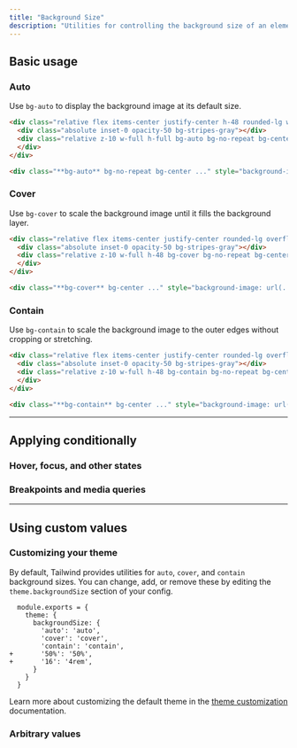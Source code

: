 ```yaml
---
title: "Background Size"
description: "Utilities for controlling the background size of an element's background image."
---
```




## Basic usage

### Auto

Use `bg-auto` to display the background image at its default size.

```html {{ example: true }}
<div class="relative flex items-center justify-center h-48 rounded-lg w-56 sm:w-96 mx-auto overflow-hidden">
  <div class="absolute inset-0 opacity-50 bg-stripes-gray"></div>
  <div class="relative z-10 w-full h-full bg-auto bg-no-repeat bg-center bg-[url(https://images.unsplash.com/photo-1554629947-334ff61d85dc?ixid=MnwxMjA3fDB8MHxwaG90by1wYWdlfHx8fGVufDB8fHx8&ixlib=rb-1.2.1&auto=format&fit=crop&w=128&h=160&q=80)]">
  </div>
</div>
```

```html
<div class="**bg-auto** bg-no-repeat bg-center ..." style="background-image: url(...)"></div>
```

### Cover

Use `bg-cover` to scale the background image until it fills the background layer.

```html {{ example: true }}
<div class="relative flex items-center justify-center rounded-lg overflow-hidden w-56 sm:w-96 mx-auto">
  <div class="absolute inset-0 opacity-50 bg-stripes-gray"></div>
  <div class="relative z-10 w-full h-48 bg-cover bg-no-repeat bg-center bg-[url(https://images.unsplash.com/photo-1554629947-334ff61d85dc?ixid=MnwxMjA3fDB8MHxwaG90by1wYWdlfHx8fGVufDB8fHx8&ixlib=rb-1.2.1&auto=format&fit=crop&w=512&h=640&q=80)]">
  </div>
</div>
```

```html
<div class="**bg-cover** bg-center ..." style="background-image: url(...)"></div>
```

### Contain

Use `bg-contain` to scale the background image to the outer edges without cropping or stretching.

```html {{ example: true }}
<div class="relative flex items-center justify-center rounded-lg overflow-hidden w-56 sm:w-96 mx-auto">
  <div class="absolute inset-0 opacity-50 bg-stripes-gray"></div>
  <div class="relative z-10 w-full h-48 bg-contain bg-no-repeat bg-center sm:bg-top bg-[url(https://images.unsplash.com/photo-1554629947-334ff61d85dc?ixid=MnwxMjA3fDB8MHxwaG90by1wYWdlfHx8fGVufDB8fHx8&ixlib=rb-1.2.1&auto=format&fit=crop&w=512&h=640&q=80)]">
  </div>
</div>
```

```html
<div class="**bg-contain** bg-center ..." style="background-image: url(...)"></div>
```

---

## <Heading ignore>Applying conditionally</Heading>

### <Heading ignore>Hover, focus, and other states</Heading>

<HoverFocusAndOtherStates defaultClass="bg-auto" featuredClass="bg-contain" />

### <Heading ignore>Breakpoints and media queries</Heading>

<BreakpointsAndMediaQueries defaultClass="bg-auto" featuredClass="bg-contain" />

---

## Using custom values

### Customizing your theme

By default, Tailwind provides utilities for `auto`, `cover`, and `contain` background sizes. You can change, add, or remove these by editing the `theme.backgroundSize` section of your config.

```diff-js {{ filename: 'tailwind.config.js' }}
  module.exports = {
    theme: {
      backgroundSize: {
        'auto': 'auto',
        'cover': 'cover',
        'contain': 'contain',
+       '50%': '50%',
+       '16': '4rem',
      }
    }
  }
```

Learn more about customizing the default theme in the [theme customization](/docs/theme#customizing-the-default-theme) documentation.

### Arbitrary values

<ArbitraryValues property="background-size" featuredClass="bg-[length:200px_100px]" />

